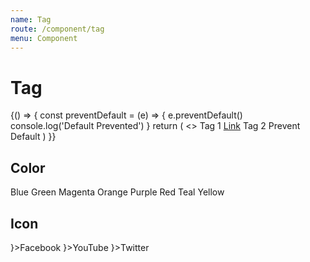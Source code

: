 ```yaml
---
name: Tag
route: /component/tag
menu: Component
---
```



# Tag

<Playground>
  {() => {
    const preventDefault = (e) => {
      e.preventDefault()
      console.log('Default Prevented')
    }
    return (
      <>
        <Tag>Tag 1</Tag>
        <Tag>
          <a href='https://github.com/bottable/fiber'>Link</a>
        </Tag>
        <Tag closable>Tag 2</Tag>
        <Tag closable onClose={preventDefault}>
          Prevent Default
        </Tag>
      </>
    )
  }}
</Playground>

## Color

<Playground>
  <Tag color='blue'>Blue</Tag>
  <Tag color='green'>Green</Tag>
  <Tag color='magenta'>Magenta</Tag>
  <Tag color='orange'>Orange</Tag>
  <Tag color='purple'>Purple</Tag>
  <Tag color='red'>Red</Tag>
  <Tag color='teal'>Teal</Tag>
  <Tag color='yellow'>Yellow</Tag>
</Playground>

## Icon

<Playground>
  <Tag icon={<FacebookIcon />}>Facebook</Tag>
  <Tag icon={<YouTubeIcon />}>YouTube</Tag>
  <Tag icon={<TwitterIcon />}>Twitter</Tag>
</Playground>
